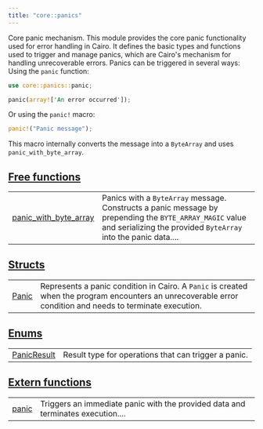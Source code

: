 ```yaml
---
title: "core::panics"
---
```



Core panic mechanism.
This module provides the core panic functionality used for error handling in Cairo.
It defines the basic types and functions used to trigger and manage panics, which
are Cairo's mechanism for handling unrecoverable errors.
Panics can be triggered in several ways:
Using the `panic` function:
```rust
use core::panics::panic;

panic(array!['An error occurred']);
```

Or using the `panic!` macro:
```rust
panic!("Panic message");
```

This macro internally converts the message into a `ByteArray` and uses `panic_with_byte_array`.



## [Free functions](./core-panics-free_functions)

| | |
|:---|:---|
| [panic_with_byte_array](./core-panics-panic_with_byte_array) | Panics with a `ByteArray`  message. Constructs a panic message by prepending the `BYTE_ARRAY_MAGIC`  value and serializing the provided `ByteArray`  into the panic data.... |

## [Structs](./core-panics-structs)

| | |
|:---|:---|
| [Panic](./core-panics-Panic) | Represents a panic condition in Cairo. A `Panic`  is created when the program encounters an unrecoverable error condition and needs to terminate execution. |

## [Enums](./core-panics-enums)

| | |
|:---|:---|
| [PanicResult](./core-panics-PanicResult) | Result type for operations that can trigger a panic. |

## [Extern functions](./core-panics-extern_functions)

| | |
|:---|:---|
| [panic](./core-panics-panic) | Triggers an immediate panic with the provided data and terminates execution.... |
